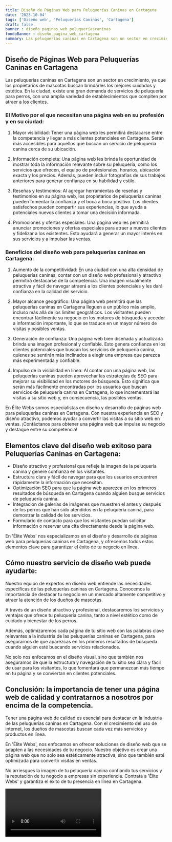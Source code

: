 ```yaml
---
title: Diseño de Páginas Web para Peluquerías Caninas en Cartagena
date: '2023-10-04'
tags: ['Diseño web', 'Peluquerías Caninas', 'Cartagena']
draft: false
banner : diseño_paginas_web_peluqueríascaninas
fondoBanner : diseño_pagina_web_cartagena
summary: Las peluquerías caninas en Cartagena son un sector en crecimiento, ya que los propietarios de mascotas buscan brindarles los mejores cuidados y estética. En la ciudad, existe una gran demanda de servicios de peluquería para perros, con una amplia variedad de establecimientos que compiten por atraer a los clientes.
---
```


## Diseño de Páginas Web para Peluquerías Caninas en Cartagena

Las peluquerías caninas en Cartagena son un sector en crecimiento, ya que los propietarios de mascotas buscan brindarles los mejores cuidados y estética. En la ciudad, existe una gran demanda de servicios de peluquería para perros, con una amplia variedad de establecimientos que compiten por atraer a los clientes.

### El Motivo por el que necesitan una página web en su profesión y en su ciudad:

1. Mayor visibilidad: Tener una página web les permitirá destacarse entre la competencia y llegar a más clientes potenciales en Cartagena. Serán más accesibles para aquellos que buscan un servicio de peluquería canina cerca de su ubicación.

2. Información completa: Una página web les brinda la oportunidad de mostrar toda la información relevante sobre su peluquería, como los servicios que ofrecen, el equipo de profesionales, horarios, ubicación exacta y los precios. Además, pueden incluir fotografías de sus trabajos anteriores para generar confianza en su habilidad y estilo.

3. Reseñas y testimonios: Al agregar herramientas de reseñas y testimonios en su página web, los propietarios de peluquerías caninas pueden fomentar la confianza y el boca a boca positivo. Los clientes satisfechos pueden compartir sus experiencias, lo que ayuda a potenciales nuevos clientes a tomar una decisión informada.

4. Promociones y ofertas especiales: Una página web les permitirá anunciar promociones y ofertas especiales para atraer a nuevos clientes y fidelizar a los existentes. Esto ayudará a generar un mayor interés en sus servicios y a impulsar las ventas.

### Beneficios del diseño web para peluquerías caninas en Cartagena:

1. Aumento de la competitividad: En una ciudad con una alta densidad de peluquerías caninas, contar con un diseño web profesional y atractivo permitirá destacarse de la competencia. Una imagen visualmente atractiva y fácil de navegar atraerá a los clientes potenciales y les dará confianza en la calidad del servicio.

2. Mayor alcance geográfico: Una página web permitirá que las peluquerías caninas en Cartagena lleguen a un público más amplio, incluso más allá de los límites geográficos. Los visitantes pueden encontrar fácilmente su negocio en los motores de búsqueda y acceder a información importante, lo que se traduce en un mayor número de visitas y posibles ventas.

3. Generación de confianza: Una página web bien diseñada y actualizada brinda una imagen profesional y confiable. Esto genera confianza en los clientes potenciales que buscan los servicios de peluquería canina, quienes se sentirán más inclinados a elegir una empresa que parezca más experimentada y confiable.

4. Impulso de la visibilidad en línea: Al contar con una página web, las peluquerías caninas pueden aprovechar las estrategias de SEO para mejorar su visibilidad en los motores de búsqueda. Esto significa que serán más fácilmente encontradas por los usuarios que buscan servicios de peluquería canina en Cartagena, lo que incrementará las visitas a su sitio web y, en consecuencia, las posibles ventas.

En Élite Webs somos especialistas en diseño y desarrollo de páginas web para peluquerías caninas en Cartagena. Con nuestra experiencia en SEO y diseño atractivo, podemos ayudar a convertir las visitas a su sitio web en ventas. ¡Contáctanos para obtener una página web que impulse su negocio y destaque entre su competencia!

<GifSeo />

<Cta />

## Elementos clave del diseño web exitoso para Peluquerías Caninas en Cartagena:

- Diseño atractivo y profesional que refleje la imagen de la peluquería canina y genere confianza en los visitantes.
- Estructura clara y fácil de navegar para que los usuarios encuentren rápidamente la información que necesitan.
- Optimización SEO para que la página web aparezca en los primeros resultados de búsqueda en Cartagena cuando alguien busque servicios de peluquería canina.
- Integración de galerías de imágenes que muestren el antes y después de los perros que han sido atendidos en la peluquería canina, para demostrar la calidad de los servicios.
- Formulario de contacto para que los visitantes puedan solicitar información o reservar una cita directamente desde la página web.

En 'Élite Webs' nos especializamos en el diseño y desarrollo de páginas web para peluquerías caninas en Cartagena, y ofrecemos todos estos elementos clave para garantizar el éxito de tu negocio en línea.

## Cómo nuestro servicio de diseño web puede ayudarte:

Nuestro equipo de expertos en diseño web entiende las necesidades específicas de las peluquerías caninas en Cartagena. Conocemos la importancia de destacar tu negocio en un mercado altamente competitivo y atraer la atención de los dueños de mascotas.

A través de un diseño atractivo y profesional, destacaremos los servicios y ventajas que ofrece tu peluquería canina, tanto a nivel estético como de cuidado y bienestar de los perros.

Además, optimizaremos cada página de tu sitio web con las palabras clave relevantes a la industria de las peluquerías caninas en Cartagena, para asegurarnos de que aparezcas en los primeros resultados de búsqueda cuando alguien esté buscando servicios relacionados.

No solo nos enfocamos en el diseño visual, sino que también nos aseguramos de que la estructura y navegación de tu sitio sea clara y fácil de usar para los visitantes, lo que fomentará que permanezcan más tiempo en tu página y se conviertan en clientes potenciales.

## Conclusión: la importancia de tener una página web de calidad y contratarnos a nosotros por encima de la competencia.

Tener una página web de calidad es esencial para destacar en la industria de las peluquerías caninas en Cartagena. Con el crecimiento del uso de internet, los dueños de mascotas buscan cada vez más servicios y productos en línea.

En 'Élite Webs', nos enfocamos en ofrecer soluciones de diseño web que se adapten a las necesidades de tu negocio. Nuestro objetivo es crear una página web que no solo sea estéticamente atractiva, sino que también esté optimizada para convertir visitas en ventas.

No arriesgues la imagen de tu peluquería canina confiando tus servicios y la reputación de tu negocio a empresas sin experiencia. Contrata a 'Élite Webs' y garantiza el éxito de tu presencia en línea en Cartagena.

<Video />

<CtaBot job='Peluquerías Caninas' city='Cartagena'/>

<Gmaps query='Cartagena+españa+maps' />